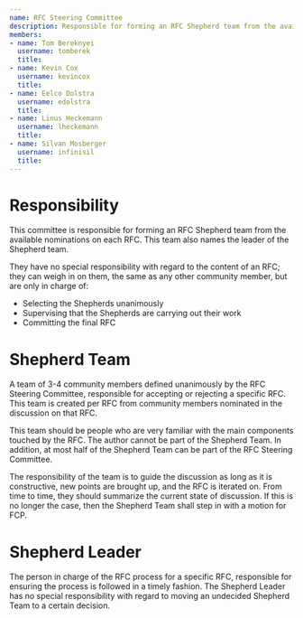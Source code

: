```yaml
---  
name: RFC Steering Committee
description: Responsible for forming an RFC Shepherd team from the available nominations on each RFC, which is then responsible for accepting or rejecting a specific RFC.
members:
- name: Tom Bereknyei
  username: tomberek
  title: 
- name: Kevin Cox
  username: kevincox
  title: 
- name: Eelco Dolstra
  username: edolstra
  title: 
- name: Linus Heckemann
  username: lheckemann
  title: 
- name: Silvan Mosberger
  username: infinisil
  title: 
---
```

# Responsibility

This committee is responsible for forming an RFC Shepherd team from the available nominations on each RFC. This team also names the leader of the Shepherd team.

They have no special responsibility with regard to the content of an RFC; they can weigh in on them, the same as any other community member, but are only in charge of:

- Selecting the Shepherds unanimously
- Supervising that the Shepherds are carrying out their work
- Committing the final RFC

# Shepherd Team

A team of 3-4 community members defined unanimously by the RFC Steering Committee, responsible for accepting or rejecting a specific RFC. This team is created per RFC from community members nominated in the discussion on that RFC.

This team should be people who are very familiar with the main components touched by the RFC. The author cannot be part of the Shepherd Team. In addition, at most half of the Shepherd Team can be part of the RFC Steering Committee.

The responsibility of the team is to guide the discussion as long as it is constructive, new points are brought up, and the RFC is iterated on. From time to time, they should summarize the current state of discussion. If this is no longer the case, then the Shepherd Team shall step in with a motion for FCP.

# Shepherd Leader

The person in charge of the RFC process for a specific RFC, responsible for ensuring the process is followed in a timely fashion. The Shepherd Leader has no special responsibility with regard to moving an undecided Shepherd Team to a certain decision.
